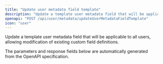 ```yaml
---
title: "Update user metadata field template"
description: "Update a template user metadata field that will be applicable to all users, allowing modification of existing custom field definitions."
openapi: "POST /api/user/metadata/updateUserMetadataFieldTemplate"
icon: "user"
---
```


Update a template user metadata field that will be applicable to all users, allowing modification of existing custom field definitions.

<Note>
The parameters and response fields below are automatically generated from the OpenAPI specification.
</Note>

